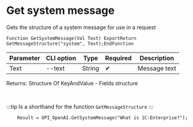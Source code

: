 ﻿---
sidebar_position: 7
description: Get system message and other functions to work with OpenAI in the Open Integration Package, a free open-source integration library for 1C:Enterprise 8, OneScript and CLI
keywords: [1C, 1С, 1С:Enterprise, 1С:Enterprise 8.3, API, Integration, Services, Exchange, OneScript, CLI, OpenAI]
---


# Get system message
 Gets the structure of a system message for use in a request



`Function GetSystemMessage(Val Text) ExportReturn GetMessageStructure("system", Text);EndFunction`

  | Parameter | CLI option | Type | Required | Description |
  |-|-|-|-|-|
  | Text | --text | String | &#x2714; | Message text |

  
  Returns:  Structure Of KeyAndValue - Fields structure

<br/>

:::tip
Is a shorthand for the function `GetMessageStructure`
:::
<br/>



```bsl title="1C:Enterprise/OneScript code example"
    Result = OPI_OpenAI.GetSystemMessage("What is 1C:Enterprise?");
```
 




